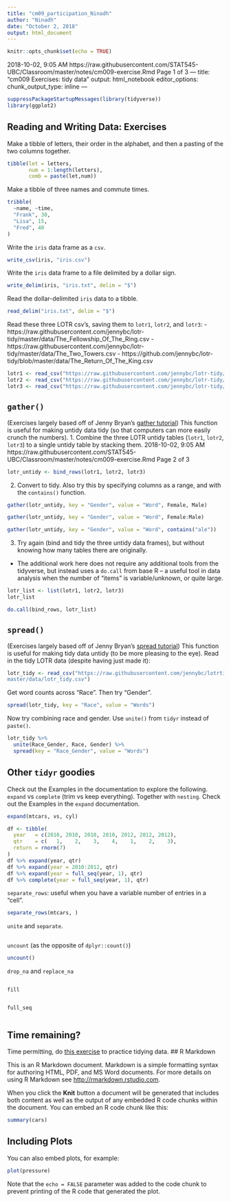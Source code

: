 ```yaml
---
title: "cm09_participation_Ninadh"
author: "Ninadh"
date: "October 2, 2018"
output: html_document
---
```


```r
knitr::opts_chunk$set(echo = TRUE)
```
2018-10-02, 9:05 AM
https://raw.githubusercontent.com/STAT545-UBC/Classroom/master/notes/cm009-exercise.Rmd Page 1 of 3
---
title: "cm009 Exercises: tidy data"
output: html_notebook
editor_options:
chunk_output_type: inline
---
```r
suppressPackageStartupMessages(library(tidyverse))
library(ggplot2)
```
## Reading and Writing Data: Exercises
Make a tibble of letters, their order in the alphabet, and then a pasting of the two columns
together.
```r
tibble(let = letters,
       num = 1:length(letters),
       comb = paste(let,num))
```
Make a tibble of three names and commute times.
```r
tribble(
  ~name, ~time,
  "Frank", 30,
  "Lisa", 15,
  "Fred", 40
)
```
Write the `iris` data frame as a `csv`.
```r
write_csv(iris, "iris.csv")

```
Write the `iris` data frame to a file delimited by a dollar sign.
```r
write_delim(iris, "iris.txt", delim = "$")
```
Read the dollar-delimited `iris` data to a tibble.
```r
read_delim("iris.txt", delim = "$")
```
Read these three LOTR csv's, saving them to `lotr1`, `lotr2`, and `lotr3`:
- https://raw.githubusercontent.com/jennybc/lotr-tidy/master/data/The_Fellowship_Of_The_Ring.csv
- https://raw.githubusercontent.com/jennybc/lotr-tidy/master/data/The_Two_Towers.csv
- https://github.com/jennybc/lotr-tidy/blob/master/data/The_Return_Of_The_King.csv
```r
lotr1 <- read_csv("https://raw.githubusercontent.com/jennybc/lotr-tidy/master/data/The_Fellowship_Of_The_Ring.csv")
lotr2 <- read_csv("https://raw.githubusercontent.com/jennybc/lotr-tidy/master/data/The_Two_Towers.csv")
lotr3 <- read_csv("https://raw.githubusercontent.com/jennybc/lotr-tidy/master/data/The_Return_Of_The_King.csv")
```
## `gather()`
(Exercises largely based off of Jenny Bryan's [gather tutorial](https://github.com/jennybc/lotrtidy/
blob/master/02-gather.md))
This function is useful for making untidy data tidy (so that computers can more easily crunch
the numbers).
1. Combine the three LOTR untidy tables (`lotr1`, `lotr2`, `lotr3`) to a single untidy table by
stacking them.
2018-10-02, 9:05 AM
https://raw.githubusercontent.com/STAT545-UBC/Classroom/master/notes/cm009-exercise.Rmd Page 2 of 3
```r
lotr_untidy <- bind_rows(lotr1, lotr2, lotr3)
```
2. Convert to tidy. Also try this by specifying columns as a range, and with the `contains()`
function.
```r
gather(lotr_untidy, key = "Gender", value = "Word", Female, Male)
```
```r
gather(lotr_untidy, key = "Gender", value = "Word", Female:Male)
```

```r
gather(lotr_untidy, key = "Gender", value = "Word", contains("ale"))
```



3. Try again (bind and tidy the three untidy data frames), but without knowing how many tables
there are originally.
- The additional work here does not require any additional tools from the tidyverse, but
instead uses a `do.call` from base R -- a useful tool in data analysis when the number of
"items" is variable/unknown, or quite large.
```r
lotr_list <- list(lotr1, lotr2, lotr3)
lotr_list
```

```r
do.call(bind_rows, lotr_list)
```



## `spread()`
(Exercises largely based off of Jenny Bryan's [spread tutorial](https://github.com/jennybc/lotrtidy/
blob/master/03-spread.md))
This function is useful for making tidy data untidy (to be more pleasing to the eye).
Read in the tidy LOTR data (despite having just made it):
```r
lotr_tidy <- read_csv("https://raw.githubusercontent.com/jennybc/lotrtidy/
master/data/lotr_tidy.csv")
```
Get word counts across "Race". Then try "Gender".
```r
spread(lotr_tidy, key = "Race", value = "Words")
```
Now try combining race and gender. Use `unite()` from `tidyr` instead of `paste()`.
```r
lotr_tidy %>%
  unite(Race_Gender, Race, Gender) %>%
  spread(key = "Race_Gender", value = "Words")

```
## Other `tidyr` goodies
Check out the Examples in the documentation to explore the following.
`expand` vs `complete` (trim vs keep everything). Together with `nesting`. Check out the
Examples in the `expand` documentation.

```r
expand(mtcars, vs, cyl)
```
```r
df <- tibble(
  year   = c(2010, 2010, 2010, 2010, 2012, 2012, 2012),
  qtr    = c(   1,    2,    3,    4,    1,    2,    3),
  return = rnorm(7)
)
df %>% expand(year, qtr)
df %>% expand(year = 2010:2012, qtr)
df %>% expand(year = full_seq(year, 1), qtr)
df %>% complete(year = full_seq(year, 1), qtr)
```

`separate_rows`: useful when you have a variable number of entries in a "cell".

```r
separate_rows(mtcars, )
```
`unite` and `separate`.
```r

```
`uncount` (as the opposite of `dplyr::count()`)
```r
uncount()
```
`drop_na` and `replace_na`
```r
```
`fill`
```r
```
`full_seq`
```r
```
## Time remaining?
Time permitting, do [this exercise](https://github.com/jennybc/lotr-tidy/blob/master/02-
gather.md#exercises) to practice tidying data.
## R Markdown

This is an R Markdown document. Markdown is a simple formatting syntax for authoring HTML, PDF, and MS Word documents. For more details on using R Markdown see <http://rmarkdown.rstudio.com>.

When you click the **Knit** button a document will be generated that includes both content as well as the output of any embedded R code chunks within the document. You can embed an R code chunk like this:

```r
summary(cars)
```

## Including Plots

You can also embed plots, for example:

```r
plot(pressure)
```

Note that the `echo = FALSE` parameter was added to the code chunk to prevent printing of the R code that generated the plot.
